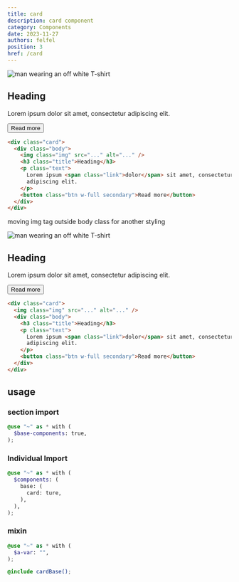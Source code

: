 ```yaml
---
title: card
description: card component
category: Components
date: 2023-11-27
authors: felfel
position: 3
href: /card
---
```



<div class="browser-app">
  <div class="header">
    <span class="dot"></span>
    <span class="dot"></span>
    <span class="dot"></span>
  </div>
  <div>
  <div class="prototype p-5">
  <div class="prototype-gap my-5">
    <div style={{ width: "300px" }} class="card">
      <div class="body">
        <Image
          class="img"
          width={300}
          height={300}
          src={Tshirt}
          alt="man wearing an off white T-shirt "
        />
        <h2 class="title">Heading</h2>
        <p class="text">Lorem ipsum <span class="link">dolor</span> sit amet, consectetur
          adipiscing elit. </p>
        <button style={{ width:"100%"}} class="btn secondary">Read more</button>
      </div>
    </div>
  </div>
</div>

</div>

</div>

```html
<div class="card">
  <div class="body">
    <img class="img" src="..." alt="..." />
    <h3 class="title">Heading</h3>
    <p class="text">
      Lorem ipsum <span class="link">dolor</span> sit amet, consectetur
      adipiscing elit.
    </p>
    <button class="btn w-full secondary">Read more</button>
  </div>
</div>
```

moving img tag outside body class for another styling 

<div class="browser-app">
  <div class="header">
    <span class="dot"></span>
    <span class="dot"></span>
    <span class="dot"></span>
  </div>
  <div>
  <div class="prototype p-5">
  <div class="prototype-gap my-5">
    <div style={{ width: "300px" }} class="card">
        <Image
          class="img"
          width={300}
          height={300}
          src={Tshirt}
          alt="man wearing an off white T-shirt "
        />
      <div class="body">
        <h2 class="title">Heading</h2>
        <p class="text">Lorem ipsum <span class="link">dolor</span> sit amet, consectetur
          adipiscing elit. </p>
        <button style={{ width:"100%"}} class="btn secondary">Read more</button>
      </div>
    </div>
  </div>
</div>

</div>

</div>

```html
<div class="card">
  <img class="img" src="..." alt="..." />
  <div class="body">
    <h3 class="title">Heading</h3>
    <p class="text">
      Lorem ipsum <span class="link">dolor</span> sit amet, consectetur
      adipiscing elit.
    </p>
    <button class="btn w-full secondary">Read more</button>
  </div>
</div>
```



## usage


### section import

```scss
@use "~" as * with (
  $base-components: true,
);
```

### Individual Import


```scss
@use "~" as * with (
  $components: (
    base: (
      card: ture,
    ),
  ),
);
```
### mixin

```scss
@use "~" as * with (
  $a-var: "",
);

@include cardBase();
```